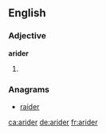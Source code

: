 ==English==

===Adjective===
'''arider'''

# {{en-comparative of|arid}}

===Anagrams===
* [[raider#English|raider]]

[[ca:arider]]
[[de:arider]]
[[fr:arider]]